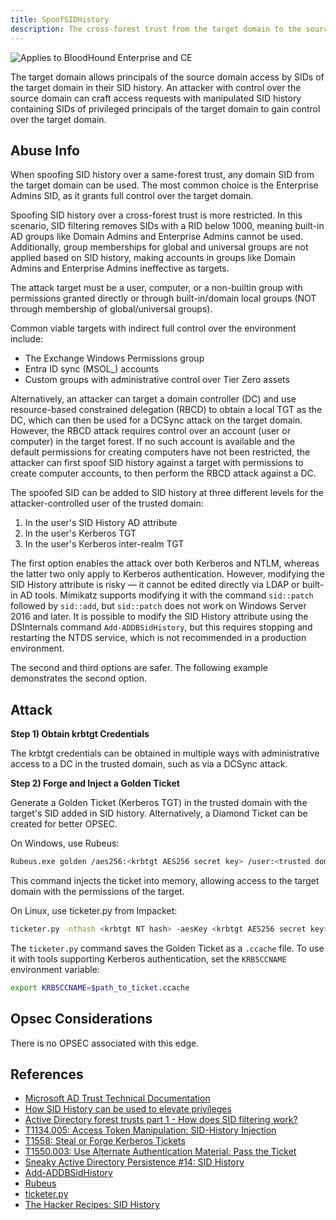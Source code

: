 ---
title: SpoofSIDHistory
description: The cross-forest trust from the target domain to the source domain has a weak SID filtering configuration (SpoofSIDHistoryBlocked = False).
---

<img noZoom src="/assets/enterprise-AND-community-edition-pill-tag.svg" alt="Applies to BloodHound Enterprise and CE"/>

The target domain allows principals of the source domain access by SIDs of the target domain in their SID history. An attacker with control over the source domain can craft access requests with manipulated SID history containing SIDs of privileged principals of the target domain to gain control over the target domain.

Abuse Info
----------

When spoofing SID history over a same-forest trust, any domain SID from the target domain can be used. The most common choice is the Enterprise Admins SID, as it grants full control over the target domain.

Spoofing SID history over a cross-forest trust is more restricted. In this scenario, SID filtering removes SIDs with a RID below 1000, meaning built-in AD groups like Domain Admins and Enterprise Admins cannot be used. Additionally, group memberships for global and universal groups are not applied based on SID history, making accounts in groups like Domain Admins and Enterprise Admins ineffective as targets.

The attack target must be a user, computer, or a non-builtin group with permissions granted directly or through built-in/domain local groups (NOT through membership of global/universal groups).

Common viable targets with indirect full control over the environment include:

- The Exchange Windows Permissions group
- Entra ID sync (MSOL_) accounts
- Custom groups with administrative control over Tier Zero assets

Alternatively, an attacker can target a domain controller (DC) and use resource-based constrained delegation (RBCD) to obtain a local TGT as the DC, which can then be used for a DCSync attack on the target domain. However, the RBCD attack requires control over an account (user or computer) in the target forest. If no such account is available and the default permissions for creating computers have not been restricted, the attacker can first spoof SID history against a target with permissions to create computer accounts, to then perform the RBCD attack against a DC.

The spoofed SID can be added to SID history at three different levels for the attacker-controlled user of the trusted domain:

1. In the user's SID History AD attribute
2. In the user's Kerberos TGT
3. In the user's Kerberos inter-realm TGT

The first option enables the attack over both Kerberos and NTLM, whereas the latter two only apply to Kerberos authentication. However, modifying the SID History attribute is risky — it cannot be edited directly via LDAP or built-in AD tools. Mimikatz supports modifying it with the command `sid::patch` followed by `sid::add`, but `sid::patch` does not work on Windows Server 2016 and later. It is possible to modify the SID History attribute using the DSInternals command `Add-ADDBSidHistory`, but this requires stopping and restarting the NTDS service, which is not recommended in a production environment.

The second and third options are safer. The following example demonstrates the second option.

## Attack

**Step 1) Obtain krbtgt Credentials**

The krbtgt credentials can be obtained in multiple ways with administrative access to a DC in the trusted domain, such as via a DCSync attack.

**Step 2) Forge and Inject a Golden Ticket**

Generate a Golden Ticket (Kerberos TGT) in the trusted domain with the target's SID added in SID history. Alternatively, a Diamond Ticket can be created for better OPSEC.

On Windows, use Rubeus:

```bash
Rubeus.exe golden /aes256:<krbtgt AES256 secret key> /user:<trusted domain user SAMAccountName> /id:<trusted domain user RID> /domain:<trusted domain DNSname> /sid:<trusted domain SID> /sids:<target SID> /dc:<trusted domain DC DNSname> /nowrap /ptt
```

This command injects the ticket into memory, allowing access to the target domain with the permissions of the target.

On Linux, use ticketer.py from Impacket:

```bash
ticketer.py -nthash <krbtgt NT hash> -aesKey <krbtgt AES256 secret key> -domain-sid <trusted domain SID> -domain <trusted domain DNSname> -extra-sid <target SID> <trusted domain user SAMAccountName>
```

The `ticketer.py` command saves the Golden Ticket as a `.ccache` file. To use it with tools supporting Kerberos authentication, set the `KRB5CCNAME` environment variable:

```bash
export KRB5CCNAME=$path_to_ticket.ccache
```

Opsec Considerations
----------

There is no OPSEC associated with this edge.

References
----------

* [Microsoft AD Trust Technical Documentation](https://learn.microsoft.com/en-us/previous-versions/windows/it-pro/windows-server-2003/cc755321(v=ws.10))
* [How SID History can be used to elevate privileges](https://learn.microsoft.com/en-us/previous-versions/windows/it-pro/windows-server-2003/cc755321(v=ws.10)#how-sid-history-can-be-used-to-elevate-privileges)
* [Active Directory forest trusts part 1 - How does SID filtering work?](https://dirkjanm.io/active-directory-forest-trusts-part-one-how-does-sid-filtering-work/)
* [T1134.005: Access Token Manipulation: SID-History Injection](https://attack.mitre.org/techniques/T1134/005/)
* [T1558: Steal or Forge Kerberos Tickets](https://attack.mitre.org/techniques/T1558/)
* [T1550.003: Use Alternate Authentication Material: Pass the Ticket](https://attack.mitre.org/techniques/T1550/003/)
* [Sneaky Active Directory Persistence #14: SID History](https://adsecurity.org/?p=1772)
* [Add-ADDBSidHistory](https://github.com/MichaelGrafnetter/DSInternals/blob/master/Documentation/PowerShell/Add-ADDBSidHistory.md)
* [Rubeus](https://github.com/GhostPack/Rubeus)
* [ticketer.py](https://github.com/fortra/impacket/blob/master/examples/ticketer.py)
* [The Hacker Recipes: SID History](https://www.thehacker.recipes/ad/persistence/sid-history)
